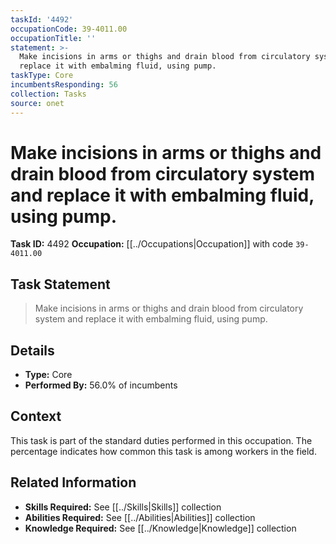 ```yaml
---
taskId: '4492'
occupationCode: 39-4011.00
occupationTitle: ''
statement: >-
  Make incisions in arms or thighs and drain blood from circulatory system and
  replace it with embalming fluid, using pump.
taskType: Core
incumbentsResponding: 56
collection: Tasks
source: onet
---
```

# Make incisions in arms or thighs and drain blood from circulatory system and replace it with embalming fluid, using pump.

**Task ID:** 4492
**Occupation:** [[../Occupations|Occupation]] with code `39-4011.00`

## Task Statement

> Make incisions in arms or thighs and drain blood from circulatory system and replace it with embalming fluid, using pump.

## Details

- **Type:** Core
- **Performed By:** 56.0% of incumbents

## Context

This task is part of the standard duties performed in this occupation. The percentage indicates how common this task is among workers in the field.

## Related Information

- **Skills Required:** See [[../Skills|Skills]] collection
- **Abilities Required:** See [[../Abilities|Abilities]] collection
- **Knowledge Required:** See [[../Knowledge|Knowledge]] collection
